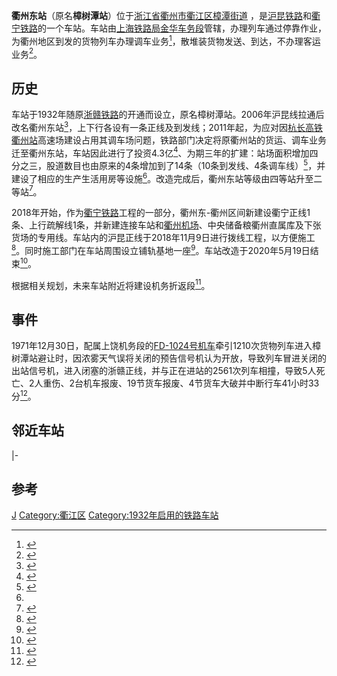 {{Infobox China railway station
|车站名称 = 衢州东站
|图片 =201507 Quzhoudong Railway Station.jpg
|图片介绍 =衢州东站站房
|其他名称 = 樟树潭站
|车站拼音 =Qu Zhou Dong
|英文名称 = Quzhoudong Railway Station
|车站代码 = 32616<ref>{{cite book|title=中华人民共和国铁路车站代码（GB/T 10302-2010）|publisher=中国标准出版社|year=2010|isbn=155066140495|ignore-isbn-error=true|pages=29}}</ref>
|电报码 = QRH
|拼音码 = QZD
|车站类型 = 中间站
|始建时间 = 1932年
|开通运营 = 
|车站位置 = [[浙江省|浙江省]][[衢州市|衢州市]][[衢江区|衢江区]][[樟潭街道|樟潭街道]] 
|坐标= {{Coord|28.974472|N|118.961225|E|format=dms|display=inline,title|type:railwaystation_region:CN}}
|归属 = [[上海铁路局|上海铁路局]][[金华车务段|金华车务段]]
|线路 = [[沪昆铁路|沪昆铁路]]<br>[[衢宁铁路|衢宁铁路]]
|车站等级 = 二等站
|使用状态 = 使用中
|股道数目 =14 
|正线 = 
|到发线 = 
|专用线= 
|货物线 = 
|月台数目 = 
|侧式站台 = 
|岛式站台 = 
|站台面 = 
|网站 = 
}}
'''衢州东站'''（原名'''樟树潭站'''）位于[[浙江省|浙江省]][[衢州市|衢州市]][[衢江区|衢江区]][[樟潭街道|樟潭街道]] ，是[[沪昆铁路|沪昆铁路]]和[[衢宁铁路|衢宁铁路]]的一个车站。车站由[[上海铁路局|上海铁路局]][[金华车务段|金华车务段]]管辖，办理列车通过停靠作业，为衢州地区到发的货物列车办理调车业务<ref name="up">{{cite news|title=铁路衢州东站完成施工铁路从4条增加到14条为衢州高铁建设打下基础|url=http://news.qz828.com/system/2013/07/26/010641427.shtml|date=2013-07-26|publisher=衢州新闻|accessdate=2016-12-18|archive-date=2019-08-23|archive-url=https://web.archive.org/web/20190823115121/http://news.qz828.com/system/2013/07/26/010641427.shtml|dead-url=no}}</ref>，散堆装货物发送、到达，不办理客运业务<ref name="95306info">{{cite web|url=http://hyfw.95306.cn/hyinfo/action/FwcszsAction_index?type=1|title=营业站服务信息查询|publisher=中国铁路95306网|access-date=2020-08-08|archive-date=2018-09-14|archive-url=https://web.archive.org/web/20180914133603/http://hyfw.95306.cn/hyinfo/action/FwcszsAction_index?type=1|dead-url=no}}</ref>。

==历史==
车站于1932年随原[[浙赣铁路|浙赣铁路]]的开通而设立，原名樟树潭站。2006年沪昆线拉通后改名衢州东站<ref>{{cite web|title=原浙赣铁路樟树潭站正式更名为衢州东站|url=http://www.zjqz.gov.cn/news_info.aspx?NewsId=16642|publisher=衢州市交通运输局|date=2007-01-18|accessdate=2016-12-18}}{{Dead link|date=2018年6月 |bot=InternetArchiveBot |fix-attempted=no }}</ref>，上下行各设有一条正线及到发线；2011年起，为应对因[[杭长高铁|杭长高铁]][[衢州站|衢州站]]高速场建设占用其调车场问题，铁路部门决定将原衢州站的货运、调车业务迁至衢州东站，车站因此进行了投资4.3亿<ref>{{cite news|title=2014年衢州人可在家门口搭高铁出行 衢州站扩建效果图出炉|url=http://quzhou.house.sina.com.cn/news/2013-01-08/08511421659.shtml|date=2013-01-08|publisher=新浪网|accessdate=2016-12-18|archive-date=2015-04-04|archive-url=https://web.archive.org/web/20150404051206/http://quzhou.house.sina.com.cn/news/2013-01-08/08511421659.shtml|dead-url=no}}</ref>、为期三年的扩建：站场面积增加四分之三，股道数目也由原来的4条增加到了14条（10条到发线、4条调车线）<Ref>{{cite journal|author=翟向荣|title=衢宁铁路引入衢州地区方案研究|work=铁道运输与经济|year=2014|doi=10.3969/j.issn.1003-1421.2014.05.007}}</ref>，并建设了相应的生产生活用房等设施<ref name="up"/>。改造完成后，衢州东站等级由四等站升至二等站<ref>{{cite news|title=衢州火车站变迁|url=http://qzrb.qz828.com/qzwb/html/2018-08/03/content_2305913.htm|work=衢州晚报|publisher=衢州日报社|date=2018-08-03}}</ref>。

2018年开始，作为[[衢宁铁路|衢宁铁路]]工程的一部分，衢州东-衢州区间新建设衢宁正线1条、上行疏解线1条，并新建连接车站和[[衢州机场|衢州机场]]、中央储备粮衢州直属库及下张货场的专用线。车站内的沪昆正线于2018年11月9日进行拨线工程，以方便施工<ref>{{cite news|title=衢宁铁路大动作！衢州东站再次演绎“中国速度”|url=https://zj.zjol.com.cn/news/1073649.html|publisher=浙江新闻|date=2018-11-14|accessdate=2019-01-28|archive-date=2019-08-23|archive-url=https://web.archive.org/web/20190823081050/https://zj.zjol.com.cn/news/1073649.html|dead-url=no}}</ref>。同时施工部门在车站周围设立铺轨基地一座<Ref>
{{cite news|title=衢宁铁路新动作！衢州东站首列长轨车进场，离通车又近了……|url=https://zj.zjol.com.cn/news/1219641.html|publisher=浙江新闻|date=2019-06-13|accessdate=2019-10-15|archive-date=2019-10-15|archive-url=https://web.archive.org/web/20191015011111/https://zj.zjol.com.cn/news/1219641.html|dead-url=no}}
</ref>。车站改造于2020年5月19日结束<ref>{{cite news|title=衢宁铁路又传捷报！衢州东站站改完成，离通车又进一步|url=https://zj.zjol.com.cn/red_boat.html?id=100768136|publisher=浙江新闻|work=衢州发布|date=2020-05-21}}</ref>。

根据相关规划，未来车站附近将建设机务折返段<ref>{{cite article|title=新建衢州至宁德铁路环境影响报告书|publisher=中铁第四勘察设计院集团有限公司|year=2014}}</ref>。

==事件==
1971年12月30日，配属上饶机务段的[[前进型蒸汽机车|FD-1024号机车]]牵引1210次货物列车进入樟树潭站避让时，因浓雾天气误将关闭的预告信号机认为开放，导致列车冒进关闭的出站信号机，进入闭塞的浙赣正线，并与正在进站的2561次列车相撞，导致5人死亡、2人重伤、2台机车报废、19节货车报废、4节货车大破并中断行车41小时33分<ref name="histo">{{cite book|title=南昌铁路局志|page=116|publisher=中国铁道出版社|isbn=9787113035136|author=杨建兴等|year=1999}}</ref>{{rp|237}}。

== 邻近车站 ==
{{start rail box|[[中国铁路|中国铁路]]}}
{{s-inop|[[龙游站_(浙江省)|龙游站]]|{{站|上海}}方向}}
{{s-line|[[沪昆铁路|沪昆铁路]]<br />← 20km 衢州东站 10km →}}
{{s-inop|[[衢州站|衢州站]]|{{站|昆明}}方向}}
|-
{{s-inop|[[衢州站|衢州站]]|本线终点}}
{{s-line|[[衢宁铁路|衢宁铁路]]<br />← 10km 衢州东站 11km →}}
{{s-inop|[[全旺站|全旺站]]|{{站|宁德}}方向}}
{{end box}}

==参考==
{{commonscat|Quzhoudong Railway Station}}
{{reflist}}

{{沪昆铁路}}
{{衢宁铁路}}
[[Category:衢州市铁路车站|J]]
[[Category:衢江区|Category:衢江区]]

[[Category:1932年启用的铁路车站|Category:1932年启用的铁路车站]]